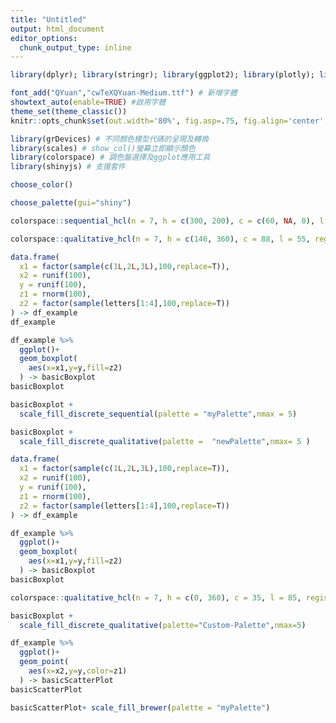 ```yaml
---
title: "Untitled"
output: html_document
editor_options: 
  chunk_output_type: inline
---
```

```r
library(dplyr); library(stringr); library(ggplot2); library(plotly); library(lubridate); library(readr); library(tidyr); library(showtext)

font_add("QYuan","cwTeXQYuan-Medium.ttf") # 新增字體
showtext_auto(enable=TRUE) #啟用字體
theme_set(theme_classic())
knitr::opts_chunk$set(out.width='80%', fig.asp=.75, fig.align='center', fig.showtext=T)
```

```r
library(grDevices) # 不同顏色模型代碼的呈現及轉換
library(scales) # show_col()螢幕立即顯示顏色
library(colorspace) # 調色盤選擇及ggplot應用工具
library(shinyjs) # 支援套件
```



```r
choose_color()
```

```r
choose_palette(gui="shiny")
```

```r
colorspace::sequential_hcl(n = 7, h = c(300, 200), c = c(60, NA, 0), l = c(25, 95), power = c(0.7, 1.3), register = "myPalette")
```



```r
colorspace::qualitative_hcl(n = 7, h = c(146, 360), c = 88, l = 55, register = "newPalette")
```


```r
data.frame(
  x1 = factor(sample(c(1L,2L,3L),100,replace=T)),
  x2 = runif(100),
  y = runif(100),
  z1 = rnorm(100),
  z2 = factor(sample(letters[1:4],100,replace=T))
) -> df_example
df_example
```

```r
df_example %>%
  ggplot()+
  geom_boxplot(
    aes(x=x1,y=y,fill=z2)
  ) -> basicBoxplot
basicBoxplot
```



```r
basicBoxplot +
  scale_fill_discrete_sequential(palette = "myPalette",nmax = 5)
```


```r
basicBoxplot +
  scale_fill_discrete_qualitative(palette =  "newPalette",nmax= 5 )
```














```r
data.frame(
  x1 = factor(sample(c(1L,2L,3L),100,replace=T)),
  x2 = runif(100),
  y = runif(100),
  z1 = rnorm(100),
  z2 = factor(sample(letters[1:4],100,replace=T))
) -> df_example

df_example %>%
  ggplot()+
  geom_boxplot(
    aes(x=x1,y=y,fill=z2)
  ) -> basicBoxplot
basicBoxplot

colorspace::qualitative_hcl(n = 7, h = c(0, 360), c = 35, l = 85, register = "Custom-Palette")

basicBoxplot +
  scale_fill_discrete_qualitative(palette="Custom-Palette",nmax=5)
```






```r
df_example %>%
  ggplot()+
  geom_point(
    aes(x=x2,y=y,color=z1)
  ) -> basicScatterPlot
basicScatterPlot
```


```r
basicScatterPlot+ scale_fill_brewer(palette = "myPalette")
```




